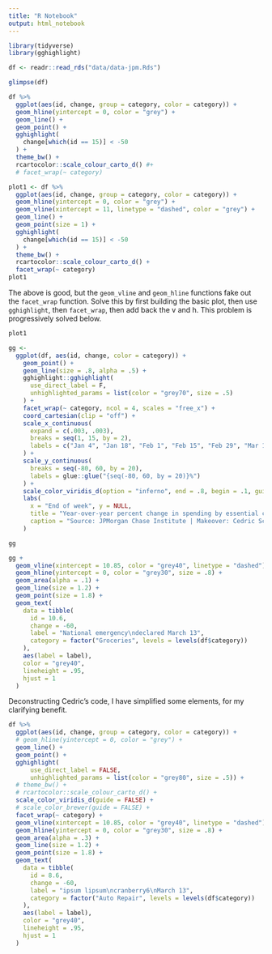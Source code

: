 ```yaml
---
title: "R Notebook"
output: html_notebook
---
```


```r
library(tidyverse)
library(gghighlight)
```

```r
df <- readr::read_rds("data/data-jpm.Rds")
```


```r
glimpse(df)
```

```r
df %>% 
  ggplot(aes(id, change, group = category, color = category)) +
  geom_hline(yintercept = 0, color = "grey") +
  geom_line() +
  geom_point() +
  gghighlight(
    change[which(id == 15)] < -50
  ) +
  theme_bw() +
  rcartocolor::scale_colour_carto_d() #+
  # facet_wrap(~ category)
```

```r
plot1 <- df %>% 
  ggplot(aes(id, change, group = category, color = category)) +
  geom_hline(yintercept = 0, color = "grey") +
  geom_vline(xintercept = 11, linetype = "dashed", color = "grey") +
  geom_line() +
  geom_point(size = 1) +
  gghighlight(
    change[which(id == 15)] < -50
  ) +
  theme_bw() +
  rcartocolor::scale_colour_carto_d() +
  facet_wrap(~ category)
plot1
```
The above is good, but the `geom_vline` and `geom_hline` functions fake out the `facet_wrap` function.  Solve this by first building the basic plot, then use `gghighlight`, then `facet_wrap`, then add back the v and h.  This problem is progressively solved below.

```r
plot1
```
```r
gg <-
  ggplot(df, aes(id, change, color = category)) +
    geom_point() +
    geom_line(size = .8, alpha = .5) +
    gghighlight::gghighlight(
      use_direct_label = F,
      unhighlighted_params = list(color = "grey70", size = .5)
    ) +
    facet_wrap(~ category, ncol = 4, scales = "free_x") +
    coord_cartesian(clip = "off") +
    scale_x_continuous(
      expand = c(.003, .003),
      breaks = seq(1, 15, by = 2),
      labels = c("Jan 4", "Jan 18", "Feb 1", "Feb 15", "Feb 29", "Mar 14", "Mar 28", "Apr 11")
    ) +
    scale_y_continuous(
      breaks = seq(-80, 60, by = 20),
      labels = glue::glue("{seq(-80, 60, by = 20)}%")
    ) +
    scale_color_viridis_d(option = "inferno", end = .8, begin = .1, guide = "none") +
    labs(
      x = "End of week", y = NULL,
      title = "Year-over-year percent change in spending by essential category",
      caption = "Source: JPMorgan Chase Institute | Makeover: Cedric Scherer, Frontpage Data"
    )

gg
```

```r
gg + 
  geom_vline(xintercept = 10.85, color = "grey40", linetype = "dashed") +
  geom_hline(yintercept = 0, color = "grey30", size = .8) +
  geom_area(alpha = .1) +
  geom_line(size = 1.2) +
  geom_point(size = 1.8) +
  geom_text(
    data = tibble(
      id = 10.6,
      change = -60,
      label = "National emergency\ndeclared March 13",
      category = factor("Groceries", levels = levels(df$category)) 
    ),
    aes(label = label),
    color = "grey40",
    lineheight = .95,
    hjust = 1
  )
```

Deconstructing Cedric's code, I have simplified some elements, for my clarifying benefit.  

```r
df %>% 
  ggplot(aes(id, change, group = category, color = category)) +
  # geom_hline(yintercept = 0, color = "grey") +
  geom_line() +
  geom_point() +
  gghighlight(
      use_direct_label = FALSE,
      unhighlighted_params = list(color = "grey80", size = .5)) +
  # theme_bw() +
  # rcartocolor::scale_colour_carto_d() +
  scale_color_viridis_d(guide = FALSE) +
  # scale_color_brewer(guide = FALSE) +
  facet_wrap(~ category) +
  geom_vline(xintercept = 10.85, color = "grey40", linetype = "dashed") +
  geom_hline(yintercept = 0, color = "grey30", size = .8) +
  geom_area(alpha = .3) +
  geom_line(size = 1.2) +
  geom_point(size = 1.8) +
  geom_text(
    data = tibble(
      id = 8.6,
      change = -60,
      label = "ipsum lipsum\ncranberry6\nMarch 13",
      category = factor("Auto Repair", levels = levels(df$category)) 
    ),
    aes(label = label),
    color = "grey40",
    lineheight = .95,
    hjust = 1
  )
  



```

